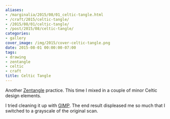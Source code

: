 ```yaml
---
aliases:
- /marginalia/2015/08/01_celtic-tangle.html
- /craft/2015/celtic-tangle/
- /2015/08/01/celtic-tangle/
- /post/2015/08/celtic-tangle/
categories:
- gallery
cover_image: /img/2015/cover-celtic-tangle.png
date: 2015-08-01 00:00:00-07:00
tags:
- drawing
- zentangle
- celtic
- craft
title: Celtic Tangle
---
```


[Zentangle]: https://www.zentangle.com/
Another [Zentangle][] practice. This time I mixed in a couple of minor Celtic
design elements.

[GIMP]: http://www.gimp.org/
I tried cleaning it up with [GIMP][]. The end result displeased me so much
that I switched to a grayscale of the original scan.
